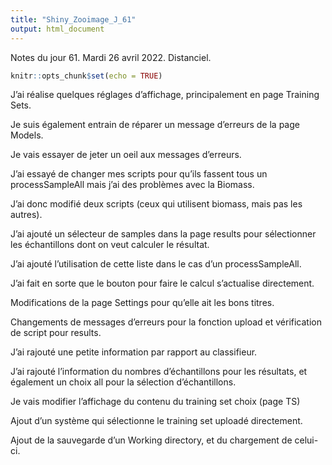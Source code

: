 ```yaml
---
title: "Shiny_Zooimage_J_61"
output: html_document
---
```


Notes du jour 61. Mardi 26 avril 2022. Distanciel.

```r
knitr::opts_chunk$set(echo = TRUE)
```

J'ai réalise quelques réglages d'affichage, principalement en page Training Sets. \

Je suis également entrain de réparer un message d'erreurs de la page Models. \

Je vais essayer de jeter un oeil aux messages d'erreurs. \

J'ai essayé de changer mes scripts pour qu'ils fassent tous un processSampleAll mais j'ai des problèmes avec la Biomass. \

J'ai donc modifié deux scripts (ceux qui utilisent biomass, mais pas les autres). \

J'ai ajouté un sélecteur de samples dans la page results pour sélectionner les échantillons dont on veut calculer le résultat. \

J'ai ajouté l'utilisation de cette liste dans le cas d'un processSampleAll. \

J'ai fait en sorte que le bouton pour faire le calcul s'actualise directement. \

Modifications de la page Settings pour qu'elle ait les bons titres. \

Changements de messages d'erreurs pour la fonction upload et vérification de script pour results. \



J'ai rajouté une petite information par rapport au classifieur. \

J'ai rajouté l'information du nombres d'échantillons pour les résultats, et également un choix all pour la sélection d'échantillons. \

Je vais modifier l'affichage du contenu du training set choix (page TS) \

Ajout d'un système qui sélectionne le training set uploadé directement. \

Ajout de la sauvegarde d'un Working directory, et du chargement de celui-ci. \
